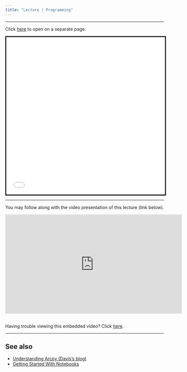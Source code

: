 ```yaml
---
title: "Lecture | Programming"
---
```


***

Click [here](lectures/programming/index.html) to open on a separate page.

<iframe style="height:500px; width:100%; border:3px solid black;" src="lectures/programming/index.html" id="frame"></iframe>

---

You may follow along with the video presentation of this lecture (link below).

<iframe width="560" height="315" src="https://www.youtube.com/embed/2uwj50K87dc" title="YouTube video player" frameborder="0" allow="accelerometer; autoplay; clipboard-write; encrypted-media; gyroscope; picture-in-picture" allowfullscreen></iframe><br />Having trouble viewing this embedded video? Click <a href="https://youtu.be/2uwj50K87dc" target="_blank">here</a>.


---

## See also

* [Understanding Arcpy (Davis's blog)](https://cga-wm.github.io/course/adv-gis/2020-03-14-understanding-arcpy.html)
* [Getting Started With Notebooks](https://cga-wm.github.io/course/adv-gis/2020-10-29-getting-started-with-notebooks.html)
